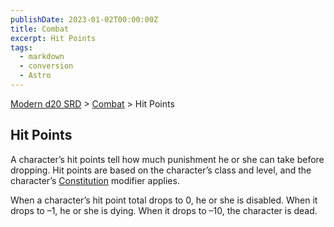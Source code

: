 ```yaml
---
publishDate: 2023-01-02T00:00:00Z
title: Combat
excerpt: Hit Points
tags:
  - markdown
  - conversion
  - Astro
---
```


[Modern d20 SRD](/#modernD20) > [Combat](modern-d20-srd-combat-index) > Hit Points

## Hit Points

A character’s hit points tell how much punishment he or she can take before dropping. Hit points are based on the character’s class and level, and the character’s [Constitution](modern-d20-srd-basics-ability-scores) modifier applies.

When a character’s hit point total drops to 0, he or she is disabled. When it drops to –1, he or she is dying. When it drops to –10, the character is dead.
